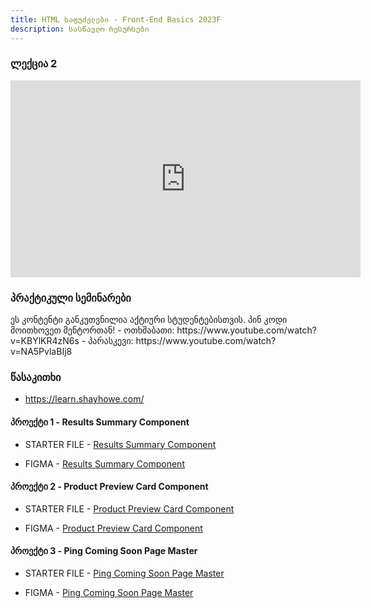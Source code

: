 ```yaml
---
title: HTML საფუძვლები - Front-End Basics 2023F
description: სასწავლო რესურსები
---
```


### ლექცია 2

<iframe
  width="560"
  height="315"
  src="https://www.youtube.com/embed/yZmwNBY2l7s?si=WAlwu90KCf3QTgw6"
  title="YouTube video player"
  frameBorder="0"
  allow="accelerometer; autoplay; clipboard-write; encrypted-media; gyroscope; picture-in-picture; web-share"
  allowFullScreen
></iframe>

### პრაქტიკული სემინარები

<Card>
  <PinCodeProtectedContent>
    <Locked>
      ეს კონტენტი განკუთვნილია აქტიური სტუდენტებისთვის. პინ კოდი მოითხოვეთ
      მენტორთან!
    </Locked>
    <Unlocked>
      - ოთხშაბათი: https://www.youtube.com/watch?v=KBYlKR4zN6s 
      - პარასკევი: https://www.youtube.com/watch?v=NA5PvlaBIj8
    </Unlocked>
  </PinCodeProtectedContent>
</Card>

### წასაკითხი

- https://learn.shayhowe.com/

#### პროექტი 1 - Results Summary Component

- STARTER FILE - [Results Summary Component](https://drive.google.com/file/d/15AqODpAU69b8tVcMxudjIc6hoUeRsE8V/view?usp=sharing)

- FIGMA - [Results Summary Component](https://www.figma.com/file/csKwsbfe5ABdQCBP2Lx2qX/results-summary-component?type=design&node-id=14-2&mode=design&t=VdnIya9Du6qihpfW-0)

#### პროექტი 2 - Product Preview Card Component

- STARTER FILE - [Product Preview Card Component](https://drive.google.com/file/d/1Y1N41ddL6diSlSoOpeMNQkvHofhjbXSd/view?usp=sharing)

- FIGMA - [Product Preview Card Component](https://www.figma.com/file/qjd6RRwALgc3P2HdBChdm3/product-preview-card-component?type=design&mode=design&t=VdnIya9Du6qihpfW-0)

#### პროექტი 3 - Ping Coming Soon Page Master

- STARTER FILE - [Ping Coming Soon Page Master](https://drive.google.com/file/d/1awKpOgGhUn1TZ_l9HxXBuRzWo_xuKU1-/view?usp=sharing)

- FIGMA - [Ping Coming Soon Page Master](https://www.figma.com/file/qWJAvJeIpmZzEM0iudg1DQ/ping-single-column-coming-soon-page?type=design&node-id=0-1&mode=design&t=K0tlaVV6QReghscY-0)
